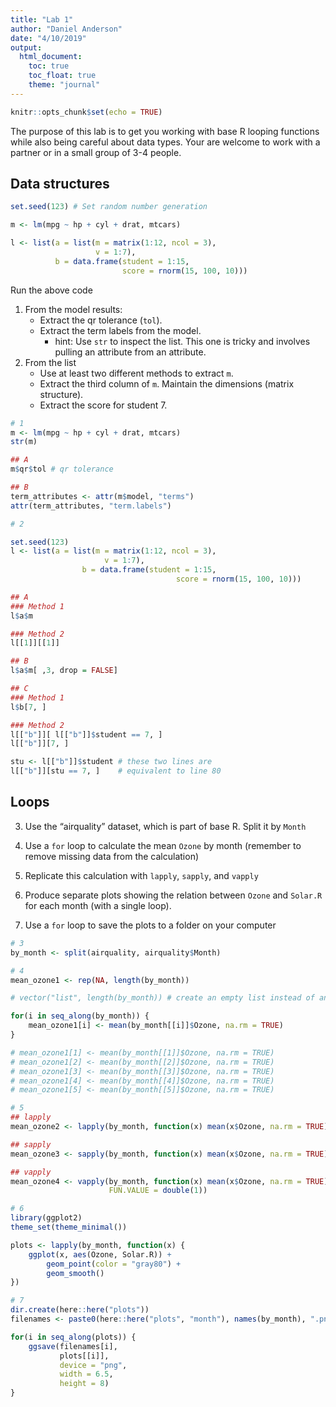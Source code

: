 ```yaml
---
title: "Lab 1"
author: "Daniel Anderson"
date: "4/10/2019"
output:
  html_document: 
    toc: true
    toc_float: true
    theme: "journal"
---
```


```r
knitr::opts_chunk$set(echo = TRUE)
```

The purpose of this lab is to get you working with base R looping functions
while also being careful about data types. Your are welcome to work with a
partner or in a small group of 3-4 people.

## Data structures
```r
set.seed(123) # Set random number generation

m <- lm(mpg ~ hp + cyl + drat, mtcars)

l <- list(a = list(m = matrix(1:12, ncol = 3),
              	   v = 1:7),
          b = data.frame(student = 1:15,
                         score = rnorm(15, 100, 10)))
```

Run the above code

1. From the model results:
	* Extract the qr tolerance (`tol`).
	* Extract the term labels from the model.
		+ hint: Use `str` to inspect the list. This one is tricky and involves
		pulling an attribute from an attribute.

2. From the list
	+ Use at least two different methods to extract `m`.
	+ Extract the third column of `m`. Maintain the dimensions (matrix structure).
	+ Extract the score for student 7.


```r
# 1
m <- lm(mpg ~ hp + cyl + drat, mtcars)
str(m)

## A
m$qr$tol # qr tolerance

## B
term_attributes <- attr(m$model, "terms")
attr(term_attributes, "term.labels")

# 2

set.seed(123)
l <- list(a = list(m = matrix(1:12, ncol = 3),
              	 	 v = 1:7),
		  		b = data.frame(student = 1:15,
			             			 score = rnorm(15, 100, 10)))

## A
### Method 1
l$a$m

### Method 2
l[[1]][[1]]

## B
l$a$m[ ,3, drop = FALSE]

## C
### Method 1
l$b[7, ]

### Method 2
l[["b"]][ l[["b"]]$student == 7, ]
l[["b"]][7, ]

stu <- l[["b"]]$student # these two lines are
l[["b"]][stu == 7, ]    # equivalent to line 80
```

## Loops
3. Use the "airquality" dataset, which is part of base R. Split it by `Month`

4. Use a `for` loop to calculate the mean `Ozone` by month (remember to remove
missing data from the calculation)

5. Replicate this calculation with `lapply`, `sapply`, and `vapply`

6. Produce separate plots showing the relation between `Ozone` and `Solar.R` for each
month (with a single loop).

7. Use a `for` loop to save the plots to a folder on your computer


```r
# 3
by_month <- split(airquality, airquality$Month)

# 4
mean_ozone1 <- rep(NA, length(by_month))

# vector("list", length(by_month)) # create an empty list instead of an atomic vector

for(i in seq_along(by_month)) {
	mean_ozone1[i] <- mean(by_month[[i]]$Ozone, na.rm = TRUE)
}

# mean_ozone1[1] <- mean(by_month[[1]]$Ozone, na.rm = TRUE)
# mean_ozone1[2] <- mean(by_month[[2]]$Ozone, na.rm = TRUE)
# mean_ozone1[3] <- mean(by_month[[3]]$Ozone, na.rm = TRUE)
# mean_ozone1[4] <- mean(by_month[[4]]$Ozone, na.rm = TRUE)
# mean_ozone1[5] <- mean(by_month[[5]]$Ozone, na.rm = TRUE)

# 5
## lapply
mean_ozone2 <- lapply(by_month, function(x) mean(x$Ozone, na.rm = TRUE))

## sapply
mean_ozone3 <- sapply(by_month, function(x) mean(x$Ozone, na.rm = TRUE))

## vapply
mean_ozone4 <- vapply(by_month, function(x) mean(x$Ozone, na.rm = TRUE),
                      FUN.VALUE = double(1))

# 6
library(ggplot2)
theme_set(theme_minimal())

plots <- lapply(by_month, function(x) {
	ggplot(x, aes(Ozone, Solar.R)) +
		geom_point(color = "gray80") +
		geom_smooth()
})
```

```r
# 7
dir.create(here::here("plots"))
filenames <- paste0(here::here("plots", "month"), names(by_month), ".png")

for(i in seq_along(plots)) {
	ggsave(filenames[i],
	       plots[[i]],
	       device = "png",
	       width = 6.5,
	       height = 8)
}
```